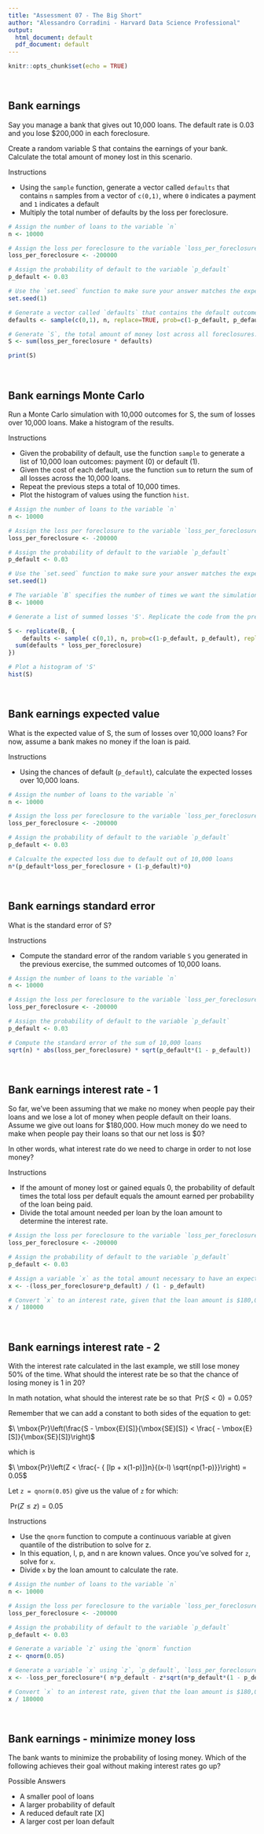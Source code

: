 ```yaml
---
title: "Assessment 07 - The Big Short"
author: "Alessandro Corradini - Harvard Data Science Professional"
output:
  html_document: default
  pdf_document: default
---
```


```r
knitr::opts_chunk$set(echo = TRUE)
```

<br/>

## **Bank earnings**
Say you manage a bank that gives out 10,000 loans. The default rate is 0.03 and you lose $200,000 in each foreclosure.

Create a random variable S that contains the earnings of your bank. Calculate the total amount of money lost in this scenario.

Instructions

- Using the ```sample``` function, generate a vector called ```defaults``` that contains ```n``` samples from a vector of ```c(0,1)```, where ```0``` indicates a payment and ```1``` indicates a default
- Multiply the total number of defaults by the loss per foreclosure.

```r
# Assign the number of loans to the variable `n`
n <- 10000

# Assign the loss per foreclosure to the variable `loss_per_foreclosure`
loss_per_foreclosure <- -200000

# Assign the probability of default to the variable `p_default`
p_default <- 0.03

# Use the `set.seed` function to make sure your answer matches the expected result after random sampling
set.seed(1)

# Generate a vector called `defaults` that contains the default outcomes of `n` loans
defaults <- sample(c(0,1), n, replace=TRUE, prob=c(1-p_default, p_default))

# Generate `S`, the total amount of money lost across all foreclosures. Print the value to the console.
S <- sum(loss_per_foreclosure * defaults)

print(S)
```

<br/>

## **Bank earnings Monte Carlo**
Run a Monte Carlo simulation with 10,000 outcomes for S, the sum of losses over 10,000 loans. Make a histogram of the results.

Instructions

- Given the probability of default, use the function ```sample``` to generate a list of 10,000 loan outcomes: payment (0) or default (1).
- Given the cost of each default, use the function ```sum``` to return the sum of all losses across the 10,000 loans.
- Repeat the previous steps a total of 10,000 times.
- Plot the histogram of values using the function ```hist```.

```r
# Assign the number of loans to the variable `n`
n <- 10000

# Assign the loss per foreclosure to the variable `loss_per_foreclosure`
loss_per_foreclosure <- -200000

# Assign the probability of default to the variable `p_default`
p_default <- 0.03

# Use the `set.seed` function to make sure your answer matches the expected result after random sampling
set.seed(1)

# The variable `B` specifies the number of times we want the simulation to run
B <- 10000

# Generate a list of summed losses 'S'. Replicate the code from the previous exercise over 'B' iterations to generate a list of summed losses for 'n' loans

S <- replicate(B, {
    defaults <- sample( c(0,1), n, prob=c(1-p_default, p_default), replace = TRUE) 
  sum(defaults * loss_per_foreclosure)
})

# Plot a histogram of 'S'
hist(S)
```

<br/>

## **Bank earnings expected value**
What is the expected value of S, the sum of losses over 10,000 loans? For now, assume a bank makes no money if the loan is paid.

Instructions

- Using the chances of default (```p_default```), calculate the expected losses over 10,000 loans.

```r
# Assign the number of loans to the variable `n`
n <- 10000

# Assign the loss per foreclosure to the variable `loss_per_foreclosure`
loss_per_foreclosure <- -200000

# Assign the probability of default to the variable `p_default`
p_default <- 0.03

# Calcualte the expected loss due to default out of 10,000 loans
n*(p_default*loss_per_foreclosure + (1-p_default)*0)
```

<br/>

## **Bank earnings standard error**
What is the standard error of S?

Instructions

- Compute the standard error of the random variable ```S``` you generated in the previous exercise, the summed outcomes of 10,000 loans.

```r
# Assign the number of loans to the variable `n`
n <- 10000

# Assign the loss per foreclosure to the variable `loss_per_foreclosure`
loss_per_foreclosure <- -200000

# Assign the probability of default to the variable `p_default`
p_default <- 0.03

# Compute the standard error of the sum of 10,000 loans
sqrt(n) * abs(loss_per_foreclosure) * sqrt(p_default*(1 - p_default))
```

<br/>

## **Bank earnings interest rate - 1**
So far, we've been assuming that we make no money when people pay their loans and we lose a lot of money when people default on their loans. Assume we give out loans for $180,000. How much money do we need to make when people pay their loans so that our net loss is $0?

In other words, what interest rate do we need to charge in order to not lose money?

Instructions

- If the amount of money lost or gained equals 0, the probability of default times the total loss per default equals the amount earned per probability of the loan being paid.
- Divide the total amount needed per loan by the loan amount to determine the interest rate.

```r
# Assign the loss per foreclosure to the variable `loss_per_foreclosure`
loss_per_foreclosure <- -200000

# Assign the probability of default to the variable `p_default`
p_default <- 0.03

# Assign a variable `x` as the total amount necessary to have an expected outcome of $0 
x <- -(loss_per_foreclosure*p_default) / (1 - p_default)

# Convert `x` to an interest rate, given that the loan amount is $180,000. Print this value to the console.
x / 180000
```

<br/>

## **Bank earnings interest rate - 2**
With the interest rate calculated in the last example, we still lose money 50% of the time. What should the interest rate be so that the chance of losing money is 1 in 20?

In math notation, what should the interest rate be so that $\ \mbox{Pr}(S<0) = 0.05$?

Remember that we can add a constant to both sides of the equation to get:

$\ \mbox{Pr}\left(\frac{S - \mbox{E}[S]}{\mbox{SE}[S]} < \frac{ - \mbox{E}[S]}{\mbox{SE}[S]}\right)$

which is

$\ \mbox{Pr}\left(Z < \frac{- { [lp + x(1-p)]}n}{(x-l) \sqrt{np(1-p)}}\right) = 0.05$

Let ```z = qnorm(0.05)``` give us the value of ```z``` for which:

$\ \mbox{Pr}(Z \leq z) = 0.05$

Instructions

- Use the ```qnorm``` function to compute a continuous variable at given quantile of the distribution to solve for z.
- In this equation, l, p, and n are known values. Once you've solved for ```z```, solve for ```x```.
- Divide ```x``` by the loan amount to calculate the rate.

```r
# Assign the number of loans to the variable `n`
n <- 10000

# Assign the loss per foreclosure to the variable `loss_per_foreclosure`
loss_per_foreclosure <- -200000

# Assign the probability of default to the variable `p_default`
p_default <- 0.03

# Generate a variable `z` using the `qnorm` function
z <- qnorm(0.05)

# Generate a variable `x` using `z`, `p_default`, `loss_per_foreclosure`, and `n`
x <- -loss_per_foreclosure*( n*p_default - z*sqrt(n*p_default*(1 - p_default)))/ ( n*(1 - p_default) + z*sqrt(n*p_default*(1 - p_default)))

# Convert `x` to an interest rate, given that the loan amount is $180,000. Print this value to the console.
x / 180000
```

<br/>

## **Bank earnings - minimize money loss**
The bank wants to minimize the probability of losing money. Which of the following achieves their goal without making interest rates go up?


Possible Answers

- A smaller pool of loans
- A larger probability of default
- A reduced default rate [X]
- A larger cost per loan default